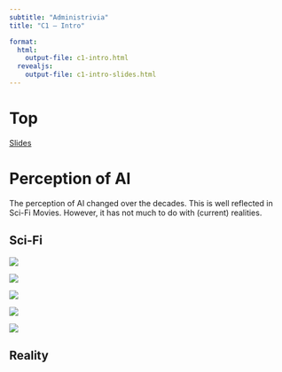 ```yaml
---
subtitle: "Administrivia"  
title: "C1 — Intro"

format: 
  html:
    output-file: c1-intro.html
  revealjs:
    output-file: c1-intro-slides.html 
---
```


# Top{visibility="hidden" .slide-link-hidden}
[Slides](c1-intro-slides.html)

# Perception of AI{background-color=black}

::: {.notes}
The perception of AI changed over the decades. This is well reflected in Sci-Fi Movies. However, it has not much to do with (current) realities.
:::

## Sci-Fi{.html-hidden}

::: {.r-stack .html-hidden}

![](images/c1/scifi-star-wars.jpeg){.fragment}

![](images/c1/scifi-terminator.jpeg){.fragment}

![](images/c1/scifi-matrix.jpeg){.fragment}

![](images/c1/scifi-i-robot.jpeg){.fragment}

![](images/c1/scifi-wall-e.jpeg){.fragment}

:::

## Reality